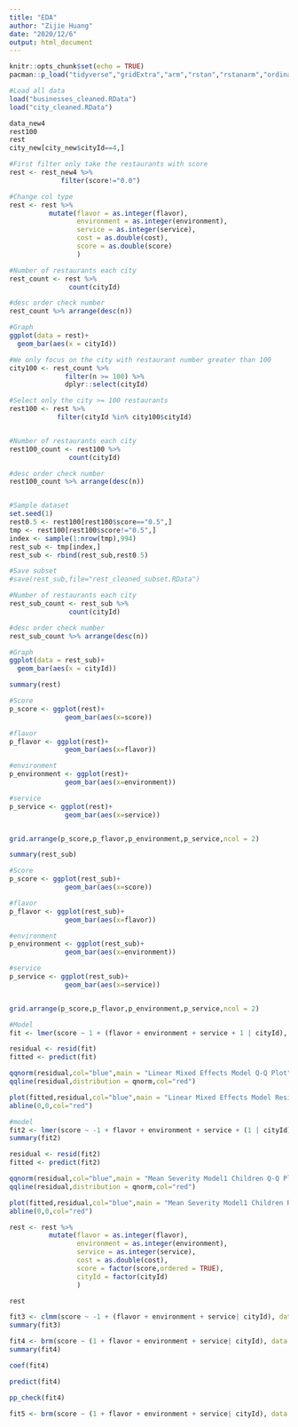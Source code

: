 ```yaml
---
title: "EDA"
author: "Zijie Huang"
date: "2020/12/6"
output: html_document
---
```


```r
knitr::opts_chunk$set(echo = TRUE)
pacman::p_load("tidyverse","gridExtra","arm","rstan","rstanarm","ordinal","brms","MPDiR")
```

```r
#Load all data
load("businesses_cleaned.RData")
load("city_cleaned.RData")
```

```r
data_new4
rest100
rest
city_new[city_new$cityId==4,]
```
```r
#First filter only take the restaurants with score
rest <- rest_new4 %>% 
             filter(score!="0.0")

#Change col type
rest <- rest %>%
          mutate(flavor = as.integer(flavor),
                 environment = as.integer(environment),
                 service = as.integer(service),
                 cost = as.double(cost),
                 score = as.double(score)
                 )

#Number of restaurants each city
rest_count <- rest %>%
               count(cityId)

#desc order check number
rest_count %>% arrange(desc(n))

#Graph
ggplot(data = rest)+
  geom_bar(aes(x = cityId))

#We only focus on the city with restaurant number greater than 100
city100 <- rest_count %>%
              filter(n >= 100) %>%
              dplyr::select(cityId)

#Select only the city >= 100 restaurants
rest100 <- rest %>%
            filter(cityId %in% city100$cityId)


#Number of restaurants each city
rest100_count <- rest100 %>%
               count(cityId)

#desc order check number
rest100_count %>% arrange(desc(n))


#Sample dataset
set.seed(1)
rest0.5 <- rest100[rest100$score=="0.5",]
tmp <- rest100[rest100$score!="0.5",]
index <- sample(1:nrow(tmp),994)
rest_sub <- tmp[index,]
rest_sub <- rbind(rest_sub,rest0.5)

#Save subset
#save(rest_sub,file="rest_cleaned_subset.RData")

#Number of restaurants each city
rest_sub_count <- rest_sub %>%
               count(cityId)

#desc order check number
rest_sub_count %>% arrange(desc(n))

#Graph
ggplot(data = rest_sub)+
  geom_bar(aes(x = cityId))

```

```r
summary(rest)

#Score
p_score <- ggplot(rest)+
              geom_bar(aes(x=score))

#flavor
p_flavor <- ggplot(rest)+
              geom_bar(aes(x=flavor))

#environment
p_environment <- ggplot(rest)+
              geom_bar(aes(x=environment))

#service
p_service <- ggplot(rest)+
              geom_bar(aes(x=service))


grid.arrange(p_score,p_flavor,p_environment,p_service,ncol = 2)
```

```r
summary(rest_sub)

#Score
p_score <- ggplot(rest_sub)+
              geom_bar(aes(x=score))

#flavor
p_flavor <- ggplot(rest_sub)+
              geom_bar(aes(x=flavor))

#environment
p_environment <- ggplot(rest_sub)+
              geom_bar(aes(x=environment))

#service
p_service <- ggplot(rest_sub)+
              geom_bar(aes(x=service))


grid.arrange(p_score,p_flavor,p_environment,p_service,ncol = 2)
```


```r
#Model
fit <- lmer(score ~ 1 + (flavor + environment + service + 1 | cityId), data = rest_sub)

residual <- resid(fit)
fitted <- predict(fit)

qqnorm(residual,col="blue",main = "Linear Mixed Effects Model Q-Q Plot")
qqline(residual,distribution = qnorm,col="red")

plot(fitted,residual,col="blue",main = "Linear Mixed Effects Model Residual Plot",xlab = "fitted value",ylab = "residual")
abline(0,0,col="red")
```

```r
#model
fit2 <- lmer(score ~ -1 + flavor + environment + service + (1 | cityId), data = rest)
summary(fit2)

residual <- resid(fit2)
fitted <- predict(fit2)

qqnorm(residual,col="blue",main = "Mean Severity Model1 Children Q-Q Plot")
qqline(residual,distribution = qnorm,col="red")

plot(fitted,residual,col="blue",main = "Mean Severity Model1 Children Residual Plot",xlab = "fitted value",ylab = "residual")
abline(0,0,col="red")
```

```r
rest <- rest %>%
          mutate(flavor = as.integer(flavor),
                 environment = as.integer(environment),
                 service = as.integer(service),
                 cost = as.double(cost),
                 score = factor(score,ordered = TRUE),
                 cityId = factor(cityId)
                 )

rest
```

```r
fit3 <- clmm(score ~ -1 + (flavor + environment + service| cityId), data = rest[1:1000,],Hess=TRUE)
summary(fit3)
```

```r
fit4 <- brm(score ~ (1 + flavor + environment + service| cityId), data = rest[1:1000,],family=cumulative("logit"))
summary(fit4)

coef(fit4)

predict(fit4)
```

```r
pp_check(fit4)
```

```r
fit5 <- brm(score ~ (1 + flavor + environment + service| cityId), data = rest_sub,family=cumulative("logit"))
```











